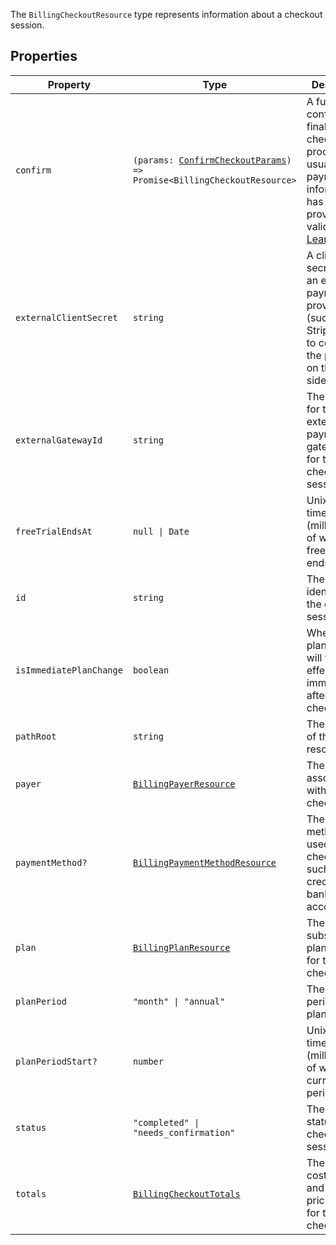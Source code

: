 The `BillingCheckoutResource` type represents information about a checkout session.

## Properties

| Property                                                   | Type                                                                                                                                                        | Description                                                                                                                                         |
| ---------------------------------------------------------- | ----------------------------------------------------------------------------------------------------------------------------------------------------------- | --------------------------------------------------------------------------------------------------------------------------------------------------- |
| <a id="confirm"></a> `confirm`                             | <code>(params: [ConfirmCheckoutParams](/docs/reference/javascript/types/billing-checkout-resource#parameters)) => Promise\<BillingCheckoutResource\></code> | A function to confirm and finalize the checkout process, usually after payment information has been provided and validated. [Learn more.](#confirm) |
| <a id="externalclientsecret"></a> `externalClientSecret`   | `string`                                                                                                                                                    | A client secret from an external payment provider (such as Stripe) used to complete the payment on the client-side.                                 |
| <a id="externalgatewayid"></a> `externalGatewayId`         | `string`                                                                                                                                                    | The identifier for the external payment gateway used for this checkout session.                                                                     |
| <a id="freetrialendsat"></a> `freeTrialEndsAt`             | <code>null \| Date</code>                                                                                                                                   | Unix timestamp (milliseconds) of when the free trial ends.                                                                                          |
| <a id="id"></a> `id`                                       | `string`                                                                                                                                                    | The unique identifier for the checkout session.                                                                                                     |
| <a id="isimmediateplanchange"></a> `isImmediatePlanChange` | `boolean`                                                                                                                                                   | Whether the plan change will take effect immediately after checkout.                                                                                |
| <a id="pathroot"></a> `pathRoot`                           | `string`                                                                                                                                                    | The root path of the resource.                                                                                                                      |
| <a id="payer"></a> `payer`                                 | [`BillingPayerResource`](/docs/reference/javascript/types/billing-payer-resource)                                                                           | The payer associated with the checkout.                                                                                                             |
| <a id="paymentmethod"></a> `paymentMethod?`                | [`BillingPaymentMethodResource`](billing-payment-method-resource.mdx)                                                                                       | The payment method being used for the checkout, such as a credit card or bank account.                                                              |
| <a id="plan"></a> `plan`                                   | [`BillingPlanResource`](/docs/reference/javascript/types/billing-plan-resource)                                                                             | The subscription plan details for the checkout.                                                                                                     |
| <a id="planperiod"></a> `planPeriod`                       | <code>"month" \| "annual"</code>                                                                                                                            | The billing period for the plan.                                                                                                                    |
| <a id="planperiodstart"></a> `planPeriodStart?`            | `number`                                                                                                                                                    | Unix timestamp (milliseconds) of when the current period starts.                                                                                    |
| <a id="status"></a> `status`                               | <code>"completed" \| "needs_confirmation"</code>                                                                                                            | The current status of the checkout session.                                                                                                         |
| <a id="totals"></a> `totals`                               | [`BillingCheckoutTotals`](/docs/reference/javascript/types/billing-checkout-totals)                                                                         | The total costs, taxes, and other pricing details for the checkout.                                                                                 |
